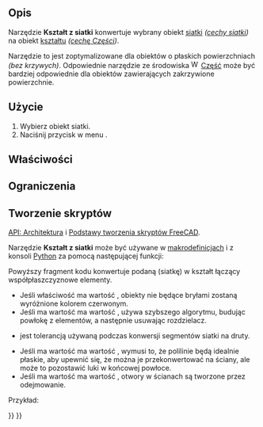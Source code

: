 <languages/>

{{Docnav/pl
|[[Arch_SplitMesh/pl|Podziel siatkę]]
|[[Arch_SelectNonSolidMeshes/pl|Zaznacz siatki typu non-manifold]]
|[[BIM_Workbench/pl|środowisko pracy BIM]]
|IconL=Arch_SplitMesh.svg
|IconR=Arch_SelectNonSolidMeshes.svg
|IconC=Workbench_BIM.svg
}}

{{GuiCommand/pl
|Name=Arch MeshToShape
|Name/pl=Architektura: Kształt z siatki
|MenuLocation=Narzędzia → Kształt z siatki
|Workbenches=[[BIM_Workbench/pl|BIM]]
|SeeAlso=[[Arch_SplitMesh/pl|Podziel siatkę]],  [[Arch_RemoveShape/pl|Usuń kształt]]
}}

<span id="Description"></span>
==Opis==

Narzędzie '''Kształt z siatki''' konwertuje wybrany obiekt [[Mesh/pl|siatki]] ''([[Mesh_Feature/pl|cechy siatki]])'' na obiekt [[Shape/pl|kształtu]] ''([[Part_Feature/pl|cechę Części]])''.

<div class="mw-translate-fuzzy">
Narzędzie to jest zoptymalizowane dla obiektów o płaskich powierzchniach ''(bez krzywych)''. Odpowiednie narzędzie {{Button|[[File:Part_ShapeFromMesh.svg|16px]] [[Part_ShapeFromMesh/pl|Utwórz kształt z siatki]]}} ze środowiska [[Image:Workbench_Part.svg|16px]] [[Part_Workbench/pl|Część]] może być bardziej odpowiednie dla obiektów zawierających zakrzywione powierzchnie.
</div>

<span id="Usage"></span>
==Użycie==

# Wybierz obiekt siatki.
# Naciśnij przycisk w menu {{MenuCommand|Narzędzia → [[Image:Arch MeshToShape.svg|16px]] Kształt z siatki}}.

<span id="Properties"></span>
==Właściwości==

<span id="Limitations"></span>
==Ograniczenia==

<span id="Scripting"></span>
==Tworzenie skryptów==

{{Emphasis|Zobacz również:}} [[Arch_API/pl|API: Architektura]] i [[FreeCAD_Scripting_Basics/pl|Podstawy tworzenia skryptów FreeCAD]].

Narzędzie '''Kształt z siatki''' może być używane w [[Macros/pl|makrodefinicjach]] i z konsoli [[Python/pl|Python]] za pomocą następującej funkcji:

{{Code|code=
new_obj = meshToShape(obj, mark=True, fast=True, tol=0.001, flat=False, cut=True)
}}

Powyższy fragment kodu konwertuje podaną {{incode|obj}} (siatkę) w kształt łączący współpłaszczyznowe elementy.
* Jeśli właściwość {{incode|mark}} ma wartość {{incode|True}}, obiekty nie będące bryłami zostaną wyróżnione kolorem czerwonym.
* Jeśli ma wartość{{incode|fast}} ma wartość {{incode|True}}, używa szybszego algorytmu, budując powłokę z elementów, a następnie usuwając rozdzielacz.
* {{incode|tol}} jest tolerancją używaną podczas konwersji segmentów siatki na druty.
* Jeśli ma wartość{{incode|flat}} ma wartość {{incode|True}}, wymusi to, że polilinie będą idealnie płaskie, aby upewnić się, że można je przekonwertować na ściany, ale może to pozostawić luki w końcowej powłoce.
* Jeśli ma wartość{{incode|cut}} ma wartość {{incode|True}}, otwory w ścianach są tworzone przez odejmowanie.

Przykład:

{{Code|code=
import Arch, Mesh, BuildRegularGeoms

Box = FreeCAD.ActiveDocument.addObject("Mesh::Cube", "Cube")
Box.Length = 1000
Box.Width = 2000
Box.Height = 1000
FreeCAD.ActiveDocument.recompute()

new_obj = Arch.meshToShape(Box)
}}


{{Docnav/pl
|[[Arch_SplitMesh/pl|Podziel siatkę]]
|[[Arch_SelectNonSolidMeshes/pl|Zaznacz siatki typu non-manifold]]
|[[BIM_Workbench/pl|środowisko pracy BIM]]
|IconL=Arch_SplitMesh.svg
|IconR=Arch_SelectNonSolidMeshes.svg
|IconC=Workbench_BIM.svg
}}

{{BIM_Tools_navi{{#translation:}}}}
{{Userdocnavi{{#translation:}}}}